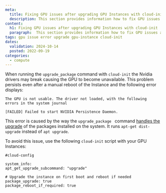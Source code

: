 ```yaml
---
meta:
  title: Fixing GPU issues after upgrading GPU Instances with cloud-init
  description: This section provides information how to fix GPU issues after upgrading Khulnasoft GPU Instances with cloud-init
content:
  h1: Fixing GPU issues after upgrading GPU Instances with cloud-init
  paragraph:  This section provides information how to fix GPU issues after upgrading Khulnasoft GPU Instances with cloud-init
tags: gpu issue error upgrade gpu-instance cloud-init
dates:
  validation: 2024-10-14
  posted: 2022-09-19
categories:
  - compute
---
```


When running the `upgrade_package` command with `cloud-init` the Nvidia drivers may break causing the GPU to become unavailable. This problem persists even after a manual reboot of the Instance and the following error displays: 

```
The GPU is not usable. The driver not loaded, with the following errors in the system journal

[FAILED] Failed to start NVIDIA Persistence Daemon.
```

This error is caused by the way the `upgrade_package ` command [handles the upgrade](https://cloudinit.readthedocs.io/en/latest/topics/examples.html#additional-apt-configuration-and-repositories) of the packages installed on the system. It runs `apt-get dist-upgrade` instead of `apt upgrade`.

To avoid this issue, use the following `cloud-init` script with your GPU Instances:

```
#cloud-config

system_info:
apt_get_upgrade_subcommand: "upgrade"

# Upgrade the instance on first boot and reboot if needed
package_upgrade: true
package_reboot_if_required: true
```